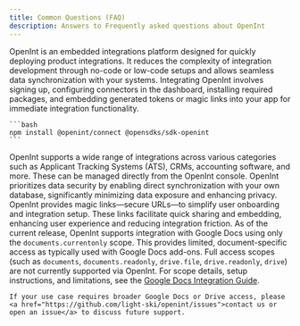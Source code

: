 ```yaml
---
title: Common Questions (FAQ)
description: Answers to Frequently asked questions about OpenInt
---
```


<AccordionGroup>
  <Accordion title="What is OpenInt and why should I use it?">
    OpenInt is an embedded integrations platform designed for quickly deploying product integrations. It reduces the complexity of integration development through no-code or low-code setups and allows seamless data synchronization with your systems.
  </Accordion>

  <Accordion title="How do I integrate OpenInt into my existing application?">
    Integrating OpenInt involves signing up, configuring connectors in the dashboard, installing required packages, and embedding generated tokens or magic links into your app for immediate integration functionality.

    ```bash
    npm install @openint/connect @opensdks/sdk-openint
    ```

  </Accordion>

<Accordion title="What types of integrations does OpenInt support?">
  OpenInt supports a wide range of integrations across various categories such
  as Applicant Tracking Systems (ATS), CRMs, accounting software, and more.
  These can be managed directly from the OpenInt console.
</Accordion>

<Accordion title="How secure is my data with OpenInt?">
  OpenInt prioritizes data security by enabling direct synchronization with your
  own database, significantly minimizing data exposure and enhancing privacy.
</Accordion>

  <Accordion title="How can OpenInt streamline user onboarding and integration management?">
    OpenInt provides magic links—secure URLs—to simplify user onboarding and integration setup. These links facilitate quick sharing and embedding, enhancing user experience and reducing integration friction.
  </Accordion>

  <Accordion title="Does OpenInt's Google Docs integration support all Google Docs and Drive scopes?">
    As of the current release, OpenInt supports integration with Google Docs using only the <code>documents.currentonly</code> scope. This provides limited, document-specific access as typically used with Google Docs add-ons. Full access scopes (such as <code>documents</code>, <code>documents.readonly</code>, <code>drive.file</code>, <code>drive.readonly</code>, <code>drive</code>) are not currently supported via OpenInt. For scope details, setup instructions, and limitations, see the <a href="/integrations/google-docs">Google Docs Integration Guide</a>.
    
    If your use case requires broader Google Docs or Drive access, please <a href="https://github.com/light-ski/openint/issues">contact us or open an issue</a> to discuss future support.
  </Accordion>
</AccordionGroup>
